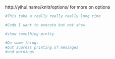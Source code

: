 http://yihui.name/knitr/options/ for more on options

```r
#This take a really really really long time
```

```r
#Code I want to execute but not show
```

```r
#show something pretty
```

```r
#Do some things
#but supress printing of messages
#and warnings
```